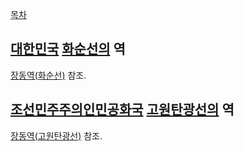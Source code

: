 [[목차]]

== [[대한민국]] [[화순선]]의 역 ==
[[장동역(화순선)]] 참조.

== [[조선민주주의인민공화국]] [[고원탄광선]]의 역 ==
[[장동역(고원탄광선)]] 참조.
